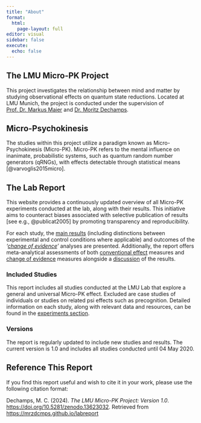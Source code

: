 ```yaml
---
title: "About"
format: 
  html:
    page-layout: full
editor: visual
sidebar: false
execute: 
  echo: false
---
```


## The LMU Micro-PK Project

This project investigates the relationship between mind and matter by studying observational effects on quantum state reductions. Located at LMU Munich, the project is conducted under the supervision of [Prof. Dr. Markus Maier](https://www.psy.lmu.de/gp/people/leitung/maier/index.html) and [Dr. Moritz Dechamps](https://www.psy.lmu.de/gp/people/mitarbeiter/moritz-dechamps/index.html).

## Micro-Psychokinesis

The studies within this project utilize a paradigm known as Micro-Psychokinesis (Micro-PK). Micro-PK refers to the mental influence on inanimate, probabilistic systems, such as quantum random number generators (qRNGs), with effects detectable through statistical means [@varvoglis2015micro].

## The Lab Report

This website provides a continuously updated overview of all Micro-PK experiments conducted at the lab, along with their results. This initiative aims to counteract biases associated with selective publication of results [see e.g., @publicat2005] by promoting transparency and reproducibility.

For each study, the [main results](experiments.html) (including distinctions between experimental and control conditions where applicable) and outcomes of the *'[change of evidence](changeofevidence.html)'* analyses are presented. Additionally, the report offers meta-analytical assessments of both [conventional effect](metaanalysis.html) measures and [change of evidence](coe-metaanalysis.html) measures alongside a [discussion](discussion.html) of the results.

### Included Studies

This report includes all studies conducted at the LMU Lab that explore a general and universal Micro-PK effect. Excluded are case studies of individuals or studies on related psi effects such as precognition. Detailed information on each study, along with relevant data and resources, can be found in the [experiments section](experiments.html).

### Versions

The report is regularly updated to include new studies and results. The current version is 1.0 and includes all studies conducted until 04 May 2020.

## Reference This Report

If you find this report useful and wish to cite it in your work, please use the following citation format:

Dechamps, M. C. (2024). *The LMU Micro-PK Project: Version 1.0*. <https://doi.org/10.5281/zenodo.13623032>. Retrieved from <https://mrzdcmps.github.io/labreport>
